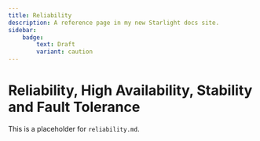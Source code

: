 ```yaml
---
title: Reliability
description: A reference page in my new Starlight docs site.
sidebar:
    badge:
        text: Draft
        variant: caution
---
```


# Reliability, High Availability, Stability and Fault Tolerance

This is a placeholder for `reliability.md`.
